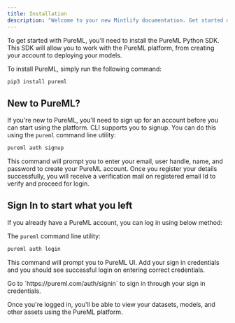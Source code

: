 ```yaml
---
title: Installation
description: "Welcome to your new Mintlify documentation. Get started making it yours."
---
```


To get started with PureML, you'll need to install the PureML Python SDK. This SDK will allow you to work with the PureML platform, from creating your account to deploying your models.

To install PureML, simply run the following command:

```bash
pip3 install pureml
```

## New to PureML?

If you're new to PureML, you'll need to sign up for an account before you can start using the platform. CLI supports you to signup. You can do this using the `pureml` command line utility:

```bash
pureml auth signup
```

This command will prompt you to enter your email, user handle, name, and password to create your PureML account. Once you register your details successfully, you will receive a verification mail on registered email Id to verify and proceed for login.

## Sign In to start what you left

If you already have a PureML account, you can log in using below method:

The `pureml` command line utility:

```bash
pureml auth login
```

This command will prompt you to PureML UI. Add your sign in credentials and you should see successful login on entering correct credentials.

<Info>
  Go to `https://pureml.com/auth/signin` to sign in through your sign in
  credentials.
</Info>

Once you're logged in, you'll be able to view your datasets, models, and other assets using the PureML platform.
